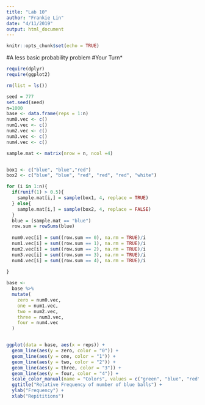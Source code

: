 ```yaml
---
title: "Lab 10"
author: "Frankie Lin"
date: "4/11/2019"
output: html_document
---
```


```r
knitr::opts_chunk$set(echo = TRUE)
```

#A less basic probability problem
#Your Turn*
```r
require(dplyr)
require(ggplot2)

rm(list = ls())

seed = 777
set.seed(seed)
n=1000
base <- data.frame(reps = 1:n)
num0.vec <- c()
num1.vec <- c()
num2.vec <- c()
num3.vec <- c()
num4.vec <- c()

sample.mat <- matrix(nrow = n, ncol =4)


box1 <- c("blue", "blue","red")
box2 <- c("blue", "blue", "red", "red", "red", "white")

for (i in 1:n){
  if(runif(1) > 0.5){
    sample.mat[i,] = sample(box1, 4, replace = TRUE)
  } else{
    sample.mat[i,] = sample(box2, 4, replace = FALSE)
  }
  blue = (sample.mat == "blue")
  row.sum = rowSums(blue)
  
  num0.vec[i] = sum((row.sum == 0), na.rm = TRUE)/i
  num1.vec[i] = sum((row.sum == 1), na.rm = TRUE)/i
  num2.vec[i] = sum((row.sum == 2), na.rm = TRUE)/i
  num3.vec[i] = sum((row.sum == 3), na.rm = TRUE)/i
  num4.vec[i] = sum((row.sum == 4), na.rm = TRUE)/i
  
}

base <- 
  base %>%
  mutate(
    zero = num0.vec,
    one = num1.vec,
    two = num2.vec,
    three = num3.vec,
    four = num4.vec
  )


ggplot(data = base, aes(x = reps)) + 
  geom_line(aes(y = zero, color = "0")) +
  geom_line(aes(y = one, color = "1")) +
  geom_line(aes(y = two, color = "2")) +
  geom_line(aes(y = three, color = "3")) +
  geom_line(aes(y = four, color = "4")) +
  scale_color_manual(name = "Colors", values = c("green", "blue", "red", "orange", "grey")) + 
  ggtitle("Relative Frequency of number of blue balls") +
  ylab("Frequency") +
  xlab("Repititions")


```

